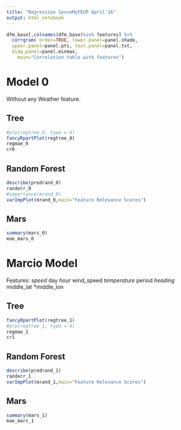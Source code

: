 ```yaml
---
title: "Regression SenseMyFEUP April'16"
output: html_notebook
---
```

```r
dfm_base[,colnames(dfm_base)%in% features] %>% 
  corrgram( order=TRUE, lower.panel=panel.shade,
  upper.panel=panel.pts, text.panel=panel.txt,
  diag.panel=panel.minmax, 
 	main="Correlation table with features")

```


# Model 0 
Without any Weather feature. 

## Tree 

```r
#prp(regtree_0, type = 4)
fancyRpartPlot(regtree_0)
regmae_0
cr0
```

## Random Forest 

```r
describe(predrand_0)
randerr_0
#importance(mrand_0)
varImpPlot(mrand_0,main="Feature Relevance Scores")
```


## Mars 

```r
summary(mars_0)
mae_mars_0
```


# Marcio  Model 
Features:
  *speed
  *day
  *hour
  *wind_speed
  *temperature
  *period
  *heading
  *middle_lat
  *middle_lon
  
## Tree 

```r
fancyRpartPlot(regtree_1)
#prp(regtree_1, type = 4)
regmae_1
cr1
```


## Random Forest 

```r
describe(predrand_1)
randerr_1
varImpPlot(mrand_1,main="Feature Relevance Scores")
```


## Mars 

```r
summary(mars_1)
mae_mars_1
```






